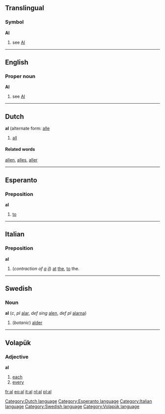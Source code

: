 ==Translingual==
===Symbol===
'''Al'''
# see [[Al]]

----

==English==
===Proper noun===
'''Al'''
# see [[Al]]

----

==Dutch==
<!-- part of speech? -->
'''al''' (alternate form: [[alle]]

# [[all]]

====Related words====
[[allen]], [[alles]], [[aller]]

----

==Esperanto==
===Preposition===
'''al'''

#[[to]]
----

==Italian==
===Preposition===
'''al'''

# (''contraction of [[a#Italian|a]] [[il#Italian|il]]'') [[at]] [[the]], [[to]] the.

----

==Swedish==
===Noun===
'''al''' (''c'', ''pl'' [[alar]], ''def sing'' [[alen]], ''def pl'' [[alarna]])

# (''botanic'') [[alder]]

----

== Volapük == 
=== Adjective === 
'''al'''

# [[each]]
# [[every]]
[[fr:al]]
[[eo:al]]
[[it:al]]
[[nl:al]]
[[pl:al]]
[[Category:Dutch language]]
[[Category:Esperanto language]]
[[Category:Italian language]]
[[Category:Swedish language]]
[[Category:Volapük language]]